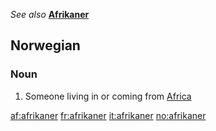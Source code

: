 ''See also'' '''[[Afrikaner]]'''

==Norwegian==
===Noun===
{{no-noun-m2}}
# Someone living in or coming from [[Africa]]

[[af:afrikaner]]
[[fr:afrikaner]]
[[it:afrikaner]]
[[no:afrikaner]]
